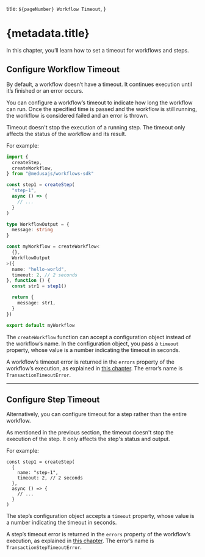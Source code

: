   title: `${pageNumber} Workflow Timeout`,
}

# {metadata.title}

In this chapter, you’ll learn how to set a timeout for workflows and steps.

## Configure Workflow Timeout

By default, a workflow doesn’t have a timeout. It continues execution until it’s finished or an error occurs.

You can configure a workflow’s timeout to indicate how long the workflow can run. Once the specified time is passed and the workflow is still running, the workflow is considered failed and an error is thrown.

<Note>

Timeout doesn't stop the execution of a running step. The timeout only affects the status of the workflow and its result.

</Note>

For example:

```ts title="src/workflows/hello-world.ts" highlights={[["22"]]}
import { 
  createStep,  
  createWorkflow,
} from "@medusajs/workflows-sdk"

const step1 = createStep(
  "step-1",
  async () => {
    // ...
  }
)

type WorkflowOutput = {
  message: string
}

const myWorkflow = createWorkflow<
  {},
  WorkflowOutput
>({
  name: "hello-world",
  timeout: 2, // 2 seconds
}, function () {
  const str1 = step1()

  return {
    message: str1,
  }
})

export default myWorkflow

```

The `createWorkflow` function can accept a configuration object instead of the workflow’s name. In the configuration object, you pass a `timeout` property, whose value is a number indicating the timeout in seconds.

<Note title="Tip">

A workflow’s timeout error is returned in the `errors` property of the workflow’s execution, as explained in [this chapter](../access-workflow-errors/page.mdx). The error’s name is `TransactionTimeoutError`.

</Note>

---

## Configure Step Timeout

Alternatively, you can configure timeout for a step rather than the entire workflow.

<Note>

As mentioned in the previous section, the timeout doesn't stop the execution of the step. It only affects the step's status and output.

</Note>

For example:

```tsx
const step1 = createStep(
  {
    name: "step-1",
    timeout: 2, // 2 seconds
  },
  async () => {
    // ...
  }
)
```

The step’s configuration object accepts a `timeout` property, whose value is a number indicating the timeout in seconds.

<Note title="Tip">

A step’s timeout error is returned in the `errors` property of the workflow’s execution, as explained in [this chapter](../access-workflow-errors/page.mdx). The error’s name is `TransactionStepTimeoutError`.

</Note>
